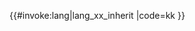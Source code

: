<includeonly>{{#invoke:lang|lang_xx_inherit
|code=kk
}}</includeonly><noinclude>
{{Documentation|Template:Lang-x/doc}}
[[Category:突厥語族多語言支持模板|{{PAGENAME}}]]
</noinclude>